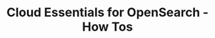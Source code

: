 ---
title: Cloud Essentials for OpenSearch - How Tos
description: Practical guides for using Scaleway Cloud Essentials for OpenSearch.
---